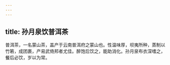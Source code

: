 ```yaml
---
---
---
```

title: 孙月泉饮普洱茶
---



普洱茶，一名蒙山茶，盖产于云南普洱府之蒙山也。性温味厚，坝夷所种，蒸制以竹箬，成团裹，产易武倚邦者尤佳。醉饱后饮之，能助消化。孙月泉布衣深嗜之，餐后必饮，岁以为常。